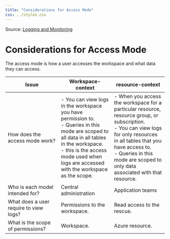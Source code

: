 ```yaml
---
title: "Considerations for Access Mode"
css: ../styles.css
---
```


Source: [Logging and Monitoring](https://microsoftlearning.github.io/AZ-305-DesigningMicrosoftAzureInfrastructureSolutions/Instructions/CaseStudy/08-Logging.html)

# Considerations for Access Mode
The access mode is how a user accesses the workspace and what data they can access.

|Issue|Workspace-context|resource-context|
|---|---|---|
|How does the access mode work?|- You can view logs in the workspace you have permission to.<br/>- Queries in this mode are scoped to all data in all tables in the workspace.<br/>- this is the access mode used when logs are accessed with the workspace as the scope.|- When you access the workspace for a particular resource, resource group, or subscription.<br/>- You can view logs for only resources in all tables that you have access to.<br/>- Queries in this mode are scoped to only data associated with that resource.|
|Who is each model intended for?|Central administration|Application teams|
|What does a user require to view logs?|Permissions to the workspace.|Read access to the rescue.|
|What is the scope of permissions?|Workspace.|Azure resource.|
